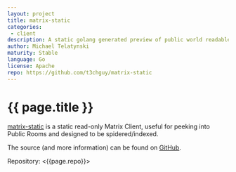 ```yaml
---
layout: project
title: matrix-static
categories: 
 - client
description: A static golang generated preview of public world readable Matrix rooms
author: Michael Telatynski
maturity: Stable
language: Go
license: Apache
repo: https://github.com/t3chguy/matrix-static
---
```


# {{ page.title }}
[matrix-static](https://view.matrix.org) is a static read-only Matrix Client, useful for peeking into Public Rooms and designed to be spidered/indexed.

The source (and more information) can be found on [GitHub](https://github.com/t3chguy/matrix-static).

Repository: <{{page.repo}}>
